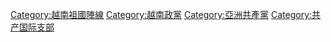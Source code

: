 {{Catmore}}
[[Category:越南祖國陣線‎|Category:越南祖國陣線‎]]
[[Category:越南政黨|Category:越南政黨]]
[[Category:亞洲共產黨|Category:亞洲共產黨]]
[[Category:共产国际支部|Category:共产国际支部]]
